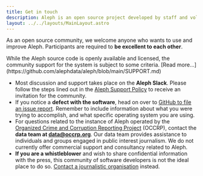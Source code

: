 ```yaml
---
title: Get in touch
description: Aleph is an open source project developed by staff and volunteers. Everyone is invited to participate in the community, ask questions and contribute to the software.
layout: ../../layouts/MainLayout.astro
---
```



As an open source community, we welcome anyone who wants to use and improve Aleph. Participants are required to **be excellent to each other**.

<Aside type="note" title="Info">
  While the Aleph source code is openly available and licensed, the community
  support for the system is subject to some criteria. [Read
  more...](https://github.com/alephdata/aleph/blob/main/SUPPORT.md)
</Aside>

- Most discussion and support takes place on the **Aleph Slack**. Please follow the steps lined out in the [Aleph Support Policy](https://github.com/alephdata/aleph/blob/main/SUPPORT.md) to receive an invitation for the community.
- If you notice a **defect with the software**, head on over to [GitHub to file an issue report](https://github.com/alephdata/aleph/issues). Remember to include information about what you were trying to accomplish, and what specific operating system you are using.
- For questions related to the instance of Aleph operated by the [Organized Crime and Corruption Reporting Project](https://data.occrp.org) (OCCRP), contact the **data team at data@occrp.org**. Our data team provides assistance to individuals and groups engaged in public interest journalism. We do not currently offer commercial support and consultancy related to Aleph.
- **If you are a whistleblower** and wish to share confidential information with the press, this community of software developers is not the ideal place to do so. [Contact a journalistic organisation](https://www.occrp.org/en/become-a-whistleblower/) instead.
